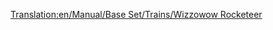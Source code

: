 [[Translation:en/Manual/Base Set/Trains/Wizzowow Rocketeer]]
{{it/Manuale/Set base/Treni/StatLocomotive|Image=[[File:en/Manual/Base Set/Trains/Wizzowowrocketeer.png]]
|Name=Wizzowow Rocketeer
|Costo=164.062
|Velocità=482
|Peso=120 
|Potenza=7.457
|Annuale=7.030
|Progettata=2021
|Vita=20
|Clima=
*Toyland
|Descrizione=L'unico motore MagLev di Toyland, il miglior treno del mondo dei giocattoli disponibile nel gioco. 
|Real-life=Immaginario
}}